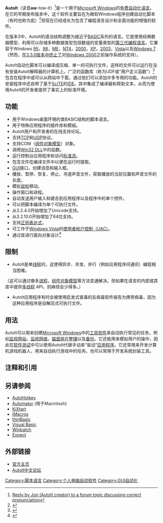 {{NoteTA
|G1 = IT
|1 = zh-cn:宏; zh-tw:巨集;
}}
{{Infobox Software
| name = AutoIt
| logo = [[Image:Autoitlogo.png|Image:Autoitlogo.png]]
| screenshot = 
| caption = 
| developer = Jonathan Bennett & AutoIt Team
| latest_release_version = v3.3.16.0
| latest_release_date =  {{Release date|2022|3|6}}<ref>{{cite web|url=http://www.autoitscript.com/site/autoit/downloads/|title=AutoIt Downloads|accessdate=2022-04-27|archive-date=2021-05-08|archive-url=https://web.archive.org/web/20210508060047/https://www.autoitscript.com/site/autoit/downloads/}}</ref>
| latest preview version = 
| latest preview date    = 
| operating_system = [[Microsoft_Windows|Microsoft Windows]]
| genre = [[图形用户界面|GUI]][[脚本语言|脚本语言]][[自动化|自动化]] 
| license = [[免費軟體|免费]] 闭源
| website = [https://www.autoitscript.com/site/ www.autoitscript.com]
}}

'''AutoIt'''（读音'''aw'''-tow-it）<ref>[http://www.autoitscript.com/forum/index.php?s=&showtopic=22349&view=findpost&p=155491 Reply by Jon (AutoIt creator) to a forum topic discussing correct pronunciation]{{dead link|date=2017年11月 |bot=InternetArchiveBot |fix-attempted=yes }}</ref>是一个用于[[Microsoft_Windows|Microsoft Windows]]的[[免費軟體|免费]][[自动化|自动化]][[编程语言|语言]]。在它的早期发布版本中，这个软件主要旨在为微软Windows程序创建自动化脚本（有时也称为[[宏|宏]]）<ref name="Kaplan000">{{cite book | last = Kaplan | first = Steve | title = Citrix Metaframe Access Suite for Windows Server 2003 | publisher = McGraw-Hill | location = New York | year = 2003 | isbn = 0072195665 }}</ref>但现在已经成长为包含了编程语言设计和全面功能的增强的软件。

在版本3中，AutoIt的语法结构调整为接近于[[BASIC|BASIC]]系列的语言。它是使用经典数据模型、利用可以存储多种数据类型包括数组的变量类型的[[第三代编程语言|第三代编程语言]]。它兼容于Windows [[Windows_95|95]]，[[Windows_98|98]]，[[Windows_Me|ME]]，[[Windows_NT_4.0|NT4]]，[[Windows_2000|2000]]，[[Windows_XP|XP]]，[[Windows_2003|2003]]，[[Windows_Vista|Vista]]以及[[Windows_7|Windows 7]]（然而，[http://www.autoitscript.com/forum/index.php?showtopic=86590&st=0&entry620851 在3.3.0版本中终止了]{{Wayback|url=http://www.autoitscript.com/forum/index.php?showtopic=86590&st=0&entry620851 |date=20090727000238 }}对[[Windows_2000|Windows 2000]]之前操作系统的支持）。

AutoIt自动化脚本可以编译成压缩、单一的可执行文件，这样的文件可以运行在没有安装AutoIt解释器的计算机上。广泛的函数库（称为UDF或“用户定义函数”）<ref>{{Cite web |url=http://www.autoitscript.com/autoit3/udfs/UDF_Standards.htm |title=存档副本 |accessdate=2011-12-29 |archive-date=2012-01-06 |archive-url=https://web.archive.org/web/20120106051721/http://www.autoitscript.com/autoit3/udfs/UDF_Standards.htm |dead-url=no }}</ref>包含在程序中或可以从网站中下载，通过他们可以添加许多专用的功能。AutoIt的安装程序中还自带了基于[[SciTE|SciTE]]的[[集成开发环境|IDE]]。其中集成了编译器和帮助文本，从而为使用AutoIt的开发者提供了事实上的标准环境。

==功能==
*用于Windows桌面环境的类BASIC结构的脚本语言。
*用于特殊应用程序的插件库和模組。
*AutoIt用户和开发者的在线支持论坛。
*支持[[传输控制协议|TCP]]和[[用户数据报协议|UDP]]协议。
*支持COM（[[组件对象模型|组件对象模型]]）对象。
*调用[[动态链接库|Win32 DLL]]中的函数。
*运行控制台应用程序和访问[[标准流|标准流]]。
*包含文件在编译文件中以便在运行时提取。
*[[图形用户界面|GUI]]接口，创建消息和输入框。
*播放、暂停、恢复、停止、寻道声音文件，获取播放的当前位置和声音文件的长度。
*模拟[[鼠标|鼠标]]移动。
*操作窗口和进程。
*自动发送用户输入和键击到应用程序以及程序中的单个控件。
*可以把脚本编译为单个可执行文件。
*从3.2.4.0开始增加了Unicode支持。
*从3.2.10.0开始增加了64位支持。
*支持[[正则表达式|正则表达式]]。
*可工作于[[Windows_Vista|Windows Vista]]的[[使用者帐户控制|使用者帐户控制（UAC）]]。
*通过库进行面向对象设计<ref>{{Cite web |url=http://autoitobject.origo.ethz.ch/ |title=AutoitObject. a library to use object oriented design in autoit |accessdate=2011-12-29 |archive-date=2010-02-26 |archive-url=https://web.archive.org/web/20100226105014/http://autoitobject.origo.ethz.ch/ |dead-url=yes }}</ref>

==限制==
*AutoIt是单[[线程|线程]]的，这使得异步、并发、并行（例如应用程序间通讯）编程相当困难。
（这可以通过像多[[行程|进程]]，[[Component_Object_Model|组件对象模型]]等方法变通解决。但如果在语言的内部或其库中提供[[Thread_(computer_science)|多线程]] API，则麻烦会少得多。）
*AutoIt应用程序有时会被使用启发式查毒的反病毒软件报告为携带病毒，因为这种应用程序是自解压式可执行文件。

==用法==
AutoIt可以用来创建[[Microsoft_Windows|Microsoft Windows]]中的[[工具软件|工具软件]]来自动执行常见的任务，例如[[监视网站|监视网站]]，[[监视网络|监视网络]]，[[磁盘碎片整理|磁盘碎片整理]]以及[[备份|备份]]。它还能用来模拟用户的操作，因此在[[软件测试|软件测试]]中可以使用AutoIt代替手动来“驱动”[[应用软件|应用程序]]。它还常用来开发计算机游戏机器人，用来自动执行游戏中的任务。也可以常用于开发系统封装工具。

==注释和引用==
{{Reflist}}

==另请参阅==
*[[AutoHotkey|AutoHotkey]]
*[[Automator_(software)|Automator]] (用于Macintosh)
*[[KiXtart|KiXtart]]
*[[iMacros|iMacros]]
*[[thinBasic|thinBasic]]
*[[Visual_Basic|Visual Basic]]
*[[Winbatch|Winbatch]]
*[[Expect|Expect]]

==外部链接==
*[http://www.autoitscript.com/ 官方主页]{{Wayback|url=http://www.autoitscript.com/ |date=20110129063750 }}
*[http://www.autoitx.com/ AutoIt中文论坛]{{Wayback|url=http://www.autoitx.com/ |date=20111226235404 }}

{{BASIC}}

{{DEFAULTSORT:Autoit}}
[[Category:脚本语言|Category:脚本语言]]
[[Category:个人电脑自动软件|Category:个人电脑自动软件]]
[[Category:GUI自动化|Category:GUI自动化]]